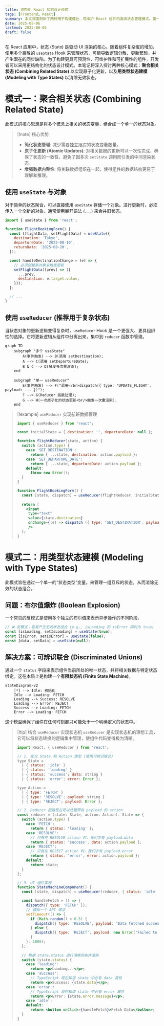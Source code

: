 ```yaml
---
title: 结构化 React 状态设计模式
tags: [Frontend, React]
summary: 本文深度剖析了两种用于构建健壮、可维护 React 组件的高级状态管理模式。第一种是聚合相关状态，通过 useState 对象或 useReducer 实现原子化更新。第二种是利用可辨识联合 (discriminated unions) 建模类型状态，以消除无效状态组合。
date: 2025-08-06
lastmod: 2025-08-06
draft: false
---
```

在 React 应用中，状态 (State) 是驱动 UI 渲染的核心。随着组件复杂度的增加，使用多个离散的 `useState` Hook 来管理状态，可能导致逻辑分散、更新繁琐，并产生潜在的同步缺陷。为了构建更具可预测性、可维护性和可扩展性的组件，开发者可以采用更结构化的状态设计模式。本笔记将深入探讨两种核心模式：**聚合相关状态 (Combining Related State)** 以实现原子化更新，以及**用类型状态建模 (Modeling with Type States)** 以消除无效状态。

# 模式一：聚合相关状态 (Combining Related State)

此模式的核心思想是将多个概念上相关的状态变量，组合成一个单一的状态对象。

> [!note] 核心优势
> - **简化状态管理**: 减少需要独立跟踪的状态变量数量。
> - **原子化更新 (Atomic Updates)**: 对相关数据的更新可以一次性完成，确保了状态的一致性，避免了因多次 `setState` 调用而引发的中间渲染状态。
> - **增强数据内聚性**: 将关联数据组织在一起，使得组件的数据结构更易于理解和推理。

## 使用 `useState` 与对象

对于简单的状态聚合，可以直接使用 `useState` 存储一个对象。进行更新时，必须传入一个全新的对象，通常使用展开语法 (`...`) 来合并旧状态。

```jsx
import { useState } from 'react';

function FlightBookingForm() {
  const [flightData, setFlightData] = useState({
    destination: 'Tokyo',
    departureDate: '2025-08-10',
    returnDate: '2025-08-20',
  });

  const handleDestinationChange = (e) => {
    // 必须创建新对象来触发更新
    setFlightData((prev) => ({
      ...prev,
      destination: e.target.value,
    }));
  };

  // ...
}
```

## 使用 `useReducer` (推荐用于复杂状态)

当状态对象的更新逻辑变得复杂时，`useReducer` Hook 是一个更强大、更具组织性的选择。它将更新逻辑从组件中分离出来，集中到 `reducer` 函数中管理。

```mermaid
graph TD
    subgraph "多个 useState"
        A(事件触发) --> B(调用 setDestination);
        A --> C(调用 setDepartureDate);
        B & C --> D(触发多次重渲染);
    end

    subgraph "单一 useReducer"
        E(事件触发) --> F("调用</br>dispatch({ type: 'UPDATE_FLIGHT', payload: ... })");
        F --> G(Reducer 函数处理);
        G --> H(一次原子化的状态更新<br/>触发一次重渲染);
    end
```

> [!example] `useReducer` 实现航班数据管理
> ```jsx
> import { useReducer } from 'react';
> 
> const initialState = { destination: '', departureDate: null };
> 
> function flightReducer(state, action) {
>   switch (action.type) {
>     case 'SET_DESTINATION':
>       return { ...state, destination: action.payload };
>     case 'SET_DEPARTURE_DATE':
>       return { ...state, departureDate: action.payload };
>     default:
>       throw new Error();
>   }
> }
> 
> function FlightBookingForm() {
>   const [state, dispatch] = useReducer(flightReducer, initialState);
>   
>   return (
>     <input
>      type="text"
>      value={state.destination}
>      onChange={(e) => dispatch ({ type: 'SET_DESTINATION', payload: e.target.value })}
>      />
>   );
> }
> ```

# 模式二：用类型状态建模 (Modeling with Type States)

此模式旨在通过一个单一的“状态类型”变量，来管理一组互斥的状态，从而消除无效的状态组合。

## 问题：布尔值爆炸 (Boolean Explosion)

一个常见的反模式是使用多个独立的布尔值来表示异步操作的不同阶段。

```jsx
// ❌ 反模式：容易产生无效状态组合 (e.g., isLoading 和 isError 同时为 true)
const [isLoading, setIsLoading] = useState(true);
const [isError, setIsError] = useState(false);
const [data, setData] = useState(null);
```

## 解决方案：可辨识联合 (Discriminated Unions)

通过一个 `status` 字段来表示组件当前所处的唯一状态，并将相关数据与特定状态绑定。这在本质上是构建一个**有限状态机 (Finite State Machine)**。

```mermaid
stateDiagram-v2
    [*] --> Idle: 初始化
    Idle --> Loading: FETCH
    Loading --> Success: RESOLVE
    Loading --> Error: REJECT
    Success --> Loading: FETCH
    Error --> Loading: FETCH
```

这个模型确保了组件在任何时刻都只可能处于一个明确定义的状态中。

> [!tip] 结合 `useReducer` 实现状态机
> `useReducer` 是实现状态机的理想工具，它可以将状态转换的逻辑集中管理，使组件代码变得极为清晰。
> ```jsx
> import React, { useReducer } from 'react';
> 
> // 1. 定义 State 和 Action 类型 (使用可辨识联合)
> type State =
>   | { status: 'idle' }
>   | { status: 'loading' }
>   | { status: 'success'; data: string }
>   | { status: 'error'; error: Error };
> 
> type Action =
>   | { type: 'FETCH' }
>   | { type: 'RESOLVE'; payload: string }
>   | { type: 'REJECT'; payload: Error };
> 
> // 2. Reducer 函数现在可以处理带有 payload 的 action
> const reducer = (state: State, action: Action): State => {
>   switch (action.type) {
>     case 'FETCH':
>       return { status: 'loading' };
>     case 'RESOLVE':
>       // 只有在 RESOLVE action 时，我们才有 payload.data
>       return { status: 'success', data: action.payload };
>     case 'REJECT':
>       // 只有在 REJECT action 时，我们才有 payload.error
>       return { status: 'error', error: action.payload };
>     default:
>       return state;
>   }
> };
> 
> // 3. UI 组件实现
> function StateMachineComponent() {
>   const [state, dispatch] = useReducer(reducer, { status: 'idle' });
> 
>   const handleFetch = () => {
>     dispatch({ type: 'FETCH' });
>     // 模拟一个 API 请求
>     setTimeout(() => {
>       if (Math.random() > 0.5) {
>         dispatch({ type: 'RESOLVE', payload: 'Data fetched successfully!' });
>       } else {
>         dispatch({ type: 'REJECT', payload: new Error('Failed to fetch.') });
>       }
>     }, 1000);
>   };
>   
>   // 根据 state.status 进行清晰的条件渲染
>   switch (state.status) {
>     case 'loading':
>       return <p>Loading...</p>;
>     case 'success':
>       // TypeScript 现在知道 state 中必有 data 属性
>       return <p>Success: {state.data}</p>;
>     case 'error':
>       // TypeScript 现在知道 state 中必有 error 属性
>       return <p>Error: {state.error.message}</p>;
>     case 'idle':
>     default:
>       return <button onClick={handleFetch}>Fetch Data</button>;
>   }
> }
> ```
